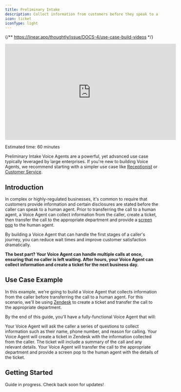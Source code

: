 ```yaml
---
title: Preliminary Intake
description: Collect information from customers before they speak to a human
icon: ticket
iconType: light
---
```


{/** https://linear.app/thoughtly/issue/DOCS-4/use-case-build-videos */}

<Frame caption="Building a Preliminary Intake Voice Agent">
    <iframe
        width="560"
        height="315"
        src="https://www.youtube.com/embed/KzHVSHHe8ss"
        title="YouTube video player"
        frameborder="0"
        allow="accelerometer; autoplay; clipboard-write; encrypted-media; gyroscope; picture-in-picture"
        allowfullscreen
        style={{ borderRadius: 10 }}
    ></iframe>
</Frame>

<Icon icon="clock" iconType="light" /> Estimated time: 60 minutes

<Info>Preliminary Intake Voice Agents are a powerful, yet advanced use case typically leveraged by large enterprises. If you're new to building Voice Agents, we recommend starting with a simpler use case like [Receptionist](/use-cases/inbound/receptionist) or [Customer Service](/use-cases/inbound/customer-service).</Info>

## Introduction

In complex or highly-regulated businesses, it's common to require that customers provide information and certain disclosures are stated before the caller can speak to a human agent. Prior to transferring the call to a human agent, a Voice Agent can collect information from the caller, create a ticket, then transfer the call to the appropriate department and provide a [screen pop](/resources/glossary#screen-pop) to the human agent.

By building a Voice Agent that can handle the first stages of a caller's journey, you can reduce wait times and improve customer satisfaction dramatically.

**The best part? Your Voice Agent can handle multiple calls at once, ensuring that no caller is left waiting. After hours, your Voice Agent can collect information and create a ticket for the next business day.**

## Use Case Example

In this example, we're going to build a Voice Agent that collects information from the caller before transferring the call to a human agent. For this scenario, we'll be using [Zendesk](/integrations/ticketing/zendesk) to create a ticket and transfer the call to the appropriate department.

By the end of this guide, you'll have a fully-functional Voice Agent that will:

<Steps>
    <Step title="Collect information">
        Your Voice Agent will ask the caller a series of questions to collect information such as their name, phone number, and reason for calling.
    </Step>
    <Step title="Create a ticket">
        Your Voice Agent will create a ticket in Zendesk with the information collected from the caller. The ticket will include a summary of the call and any relevant details.
    </Step>
    <Step title="Transfer the call">
        Your Voice Agent will transfer the call to the appropriate department and provide a screen pop to the human agent with the details of the ticket.
    </Step>
</Steps>

## Getting Started

<Info>Guide in progress. Check back soon for updates!</Info>
